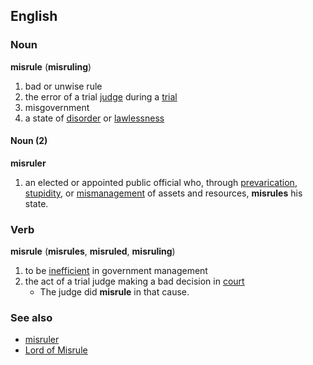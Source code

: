 ==English==
=== Noun ===
'''misrule''' ('''misruling''')
# bad or unwise rule
# the error of a trial [[judge]] during a [[trial]]
# misgovernment
# a state of [[disorder]] or [[lawlessness]]
==== Noun (2) ====
'''misruler'''
# an elected or appointed public official who, through [[prevarication]], [[stupidity]], or [[mismanagement]] of assets and resources, '''misrules''' his state.

=== Verb ===
'''misrule''' ('''misrules''', '''misruled''', '''misruling''')
# to be [[inefficient]] in government management
# the act of a trial judge making a bad decision in [[court]]
#* The judge did '''misrule''' in that cause.
=== See also ===
*[[misruler]]
*[[Lord of Misrule]]